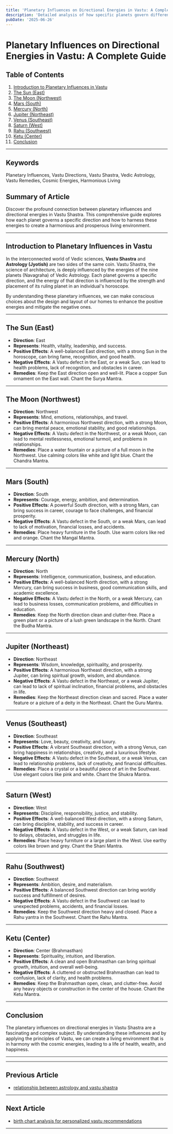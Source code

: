 ```yaml
---
title: 'Planetary Influences on Directional Energies in Vastu: A Complete Guide'
description: 'Detailed analysis of how specific planets govern different directions in Vastu Shastra, including Sun (East), Moon (Northwest), Jupiter (Northeast), Mercury (North), Venus (Southeast), Mars (South), Saturn (West), Rahu (Southwest), and Ketu (Center), with explanations of how these planetary energies manifest in corresponding areas of a building.'
pubDate: '2025-06-26'
---
```


# Planetary Influences on Directional Energies in Vastu: A Complete Guide

## Table of Contents
1. [Introduction to Planetary Influences in Vastu](#introduction-to-planetary-influences-in-vastu)
2. [The Sun (East)](#the-sun-east)
3. [The Moon (Northwest)](#the-moon-northwest)
4. [Mars (South)](#mars-south)
5. [Mercury (North)](#mercury-north)
6. [Jupiter (Northeast)](#jupiter-northeast)
7. [Venus (Southeast)](#venus-southeast)
8. [Saturn (West)](#saturn-west)
9. [Rahu (Southwest)](#rahu-southwest)
10. [Ketu (Center)](#ketu-center)
11. [Conclusion](#conclusion)

---

## Keywords
Planetary Influences, Vastu Directions, Vastu Shastra, Vedic Astrology, Vastu Remedies, Cosmic Energies, Harmonious Living

## Summary of Article
Discover the profound connection between planetary influences and directional energies in Vastu Shastra. This comprehensive guide explores how each planet governs a specific direction and how to harness these energies to create a harmonious and prosperous living environment.

---

## Introduction to Planetary Influences in Vastu

In the interconnected world of Vedic sciences, **Vastu Shastra** and **Astrology (Jyotish)** are two sides of the same coin. Vastu Shastra, the science of architecture, is deeply influenced by the energies of the nine planets (Navagraha) of Vedic Astrology. Each planet governs a specific direction, and the energy of that direction is influenced by the strength and placement of its ruling planet in an individual's horoscope.

By understanding these planetary influences, we can make conscious choices about the design and layout of our homes to enhance the positive energies and mitigate the negative ones.

---

## The Sun (East)

- **Direction**: East
- **Represents**: Health, vitality, leadership, and success.
- **Positive Effects**: A well-balanced East direction, with a strong Sun in the horoscope, can bring fame, recognition, and good health.
- **Negative Effects**: A Vastu defect in the East, or a weak Sun, can lead to health problems, lack of recognition, and obstacles in career.
- **Remedies**: Keep the East direction open and well-lit. Place a copper Sun ornament on the East wall. Chant the Surya Mantra.

---

## The Moon (Northwest)

- **Direction**: Northwest
- **Represents**: Mind, emotions, relationships, and travel.
- **Positive Effects**: A harmonious Northwest direction, with a strong Moon, can bring mental peace, emotional stability, and good relationships.
- **Negative Effects**: A Vastu defect in the Northwest, or a weak Moon, can lead to mental restlessness, emotional turmoil, and problems in relationships.
- **Remedies**: Place a water fountain or a picture of a full moon in the Northwest. Use calming colors like white and light blue. Chant the Chandra Mantra.

---

## Mars (South)

- **Direction**: South
- **Represents**: Courage, energy, ambition, and determination.
- **Positive Effects**: A powerful South direction, with a strong Mars, can bring success in career, courage to face challenges, and financial prosperity.
- **Negative Effects**: A Vastu defect in the South, or a weak Mars, can lead to lack of motivation, financial losses, and accidents.
- **Remedies**: Place heavy furniture in the South. Use warm colors like red and orange. Chant the Mangal Mantra.

---

## Mercury (North)

- **Direction**: North
- **Represents**: Intelligence, communication, business, and education.
- **Positive Effects**: A well-balanced North direction, with a strong Mercury, can bring success in business, good communication skills, and academic excellence.
- **Negative Effects**: A Vastu defect in the North, or a weak Mercury, can lead to business losses, communication problems, and difficulties in education.
- **Remedies**: Keep the North direction clean and clutter-free. Place a green plant or a picture of a lush green landscape in the North. Chant the Budha Mantra.

---

## Jupiter (Northeast)

- **Direction**: Northeast
- **Represents**: Wisdom, knowledge, spirituality, and prosperity.
- **Positive Effects**: A harmonious Northeast direction, with a strong Jupiter, can bring spiritual growth, wisdom, and abundance.
- **Negative Effects**: A Vastu defect in the Northeast, or a weak Jupiter, can lead to lack of spiritual inclination, financial problems, and obstacles in life.
- **Remedies**: Keep the Northeast direction clean and sacred. Place a water feature or a picture of a deity in the Northeast. Chant the Guru Mantra.

---

## Venus (Southeast)

- **Direction**: Southeast
- **Represents**: Love, beauty, creativity, and luxury.
- **Positive Effects**: A vibrant Southeast direction, with a strong Venus, can bring happiness in relationships, creativity, and a luxurious lifestyle.
- **Negative Effects**: A Vastu defect in the Southeast, or a weak Venus, can lead to relationship problems, lack of creativity, and financial difficulties.
- **Remedies**: Place a crystal or a beautiful piece of art in the Southeast. Use elegant colors like pink and white. Chant the Shukra Mantra.

---

## Saturn (West)

- **Direction**: West
- **Represents**: Discipline, responsibility, justice, and stability.
- **Positive Effects**: A well-balanced West direction, with a strong Saturn, can bring discipline, stability, and success in career.
- **Negative Effects**: A Vastu defect in the West, or a weak Saturn, can lead to delays, obstacles, and struggles in life.
- **Remedies**: Place heavy furniture or a large plant in the West. Use earthy colors like brown and grey. Chant the Shani Mantra.

---

## Rahu (Southwest)

- **Direction**: Southwest
- **Represents**: Ambition, desire, and materialism.
- **Positive Effects**: A balanced Southwest direction can bring worldly success and fulfillment of desires.
- **Negative Effects**: A Vastu defect in the Southwest can lead to unexpected problems, accidents, and financial losses.
- **Remedies**: Keep the Southwest direction heavy and closed. Place a Rahu yantra in the Southwest. Chant the Rahu Mantra.

---

## Ketu (Center)

- **Direction**: Center (Brahmasthan)
- **Represents**: Spirituality, intuition, and liberation.
- **Positive Effects**: A clean and open Brahmasthan can bring spiritual growth, intuition, and overall well-being.
- **Negative Effects**: A cluttered or obstructed Brahmasthan can lead to confusion, lack of clarity, and health problems.
- **Remedies**: Keep the Brahmasthan open, clean, and clutter-free. Avoid any heavy objects or construction in the center of the house. Chant the Ketu Mantra.

---

## Conclusion

The planetary influences on directional energies in Vastu Shastra are a fascinating and complex subject. By understanding these influences and by applying the principles of Vastu, we can create a living environment that is in harmony with the cosmic energies, leading to a life of health, wealth, and happiness.

---
---

## Previous Article
- [relationship between astrology and vastu shastra](200801_relationship_between_astrology_and_vastu_shastra.mdx)

---

## Next Article
- [birth chart analysis for personalized vastu recommendations](200803_birth_chart_analysis_for_personalized_vastu_recommendations.mdx)

---
